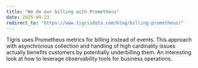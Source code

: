 ```yaml
---
title: "We do our billing with Prometheus"
date: 2025-09-23
redirect_to: "https://www.tigrisdata.com/blog/billing-prometheus/"
---
```


Tigris uses Prometheus metrics for billing instead of events. This approach with asynchronous collection and handling of high cardinality issues actually benefits customers by potentially underbilling them. An interesting look at how to leverage observability tools for business operations.